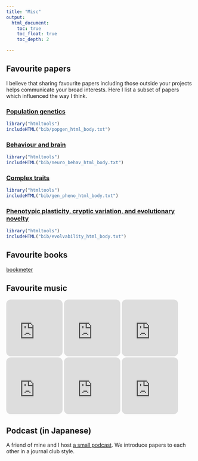 ```yaml
---
title: "Misc"
output:
  html_document:
    toc: true
    toc_float: true
    toc_depth: 2

---
```



## Favourite papers

I believe that sharing favourite papers including those outside your projects helps communicate your broad interests.
Here I list a subset of papers which influenced the way I think.


### <u>Population genetics</u>

```r
library("htmltools")
includeHTML("bib/popgen_html_body.txt")
```

### <u>Behaviour and brain</u>

```r
library("htmltools")
includeHTML("bib/neuro_behav_html_body.txt")
```

### <u>Complex traits</u>

```r
library("htmltools")
includeHTML("bib/gen_pheno_html_body.txt")
```

### <u>Phenotypic plasticity, cryptic variation, and evolutionary novelty</u>

```r
library("htmltools")
includeHTML("bib/evolvability_html_body.txt")
```



## Favourite books

[bookmeter](https://bookmeter.com/users/336463/bookcases/11926459)






## Favourite music





<iframe style="border-radius:12px" src="https://open.spotify.com/embed/playlist/5y0B5zgMwAB0TUGKKoHpKH?utm_source=generator" width="30%" height="152" frameBorder="0" allowfullscreen="" allow="autoplay; clipboard-write; encrypted-media; fullscreen; picture-in-picture" loading="lazy"></iframe>

<iframe style="border-radius:12px" src="https://open.spotify.com/embed/playlist/2TtI5iTMXqW88tzYL4rpUm?utm_source=generator" width="30%" height="152" frameBorder="0" allowfullscreen="" allow="autoplay; clipboard-write; encrypted-media; fullscreen; picture-in-picture" loading="lazy"></iframe>

<iframe style="border-radius:12px" src="https://open.spotify.com/embed/playlist/2uH0rRRWZsHC1DR6MlI5BS?utm_source=generator" width="30%" height="152" frameBorder="0" allowfullscreen="" allow="autoplay; clipboard-write; encrypted-media; fullscreen; picture-in-picture" loading="lazy"></iframe>

<iframe style="border-radius:12px" src="https://open.spotify.com/embed/album/4ATsr7uNKgh21HOtXHArcN?utm_source=generator" width="30%" height="152" frameBorder="0" allowfullscreen="" allow="autoplay; clipboard-write; encrypted-media; fullscreen; picture-in-picture" loading="lazy"></iframe>

<iframe style="border-radius:12px" src="https://open.spotify.com/embed/playlist/0IHwXjezdnK2hg3yB65WWV?utm_source=generator" width="30%" height="152" frameBorder="0" allowfullscreen="" allow="autoplay; clipboard-write; encrypted-media; fullscreen; picture-in-picture" loading="lazy"></iframe>

<iframe style="border-radius:12px" src="https://open.spotify.com/embed/playlist/2dEaYRAxiWnjDMjsVOK2re?utm_source=generator" width="30%" height="152" frameBorder="0" allowfullscreen="" allow="autoplay; clipboard-write; encrypted-media; fullscreen; picture-in-picture" loading="lazy"></iframe>





## Podcast (in Japanese)



A friend of mine and I host [a small podcast](https://stopcodonfm.github.io/stopcodon.fm/). 
We introduce papers to each other in a journal club style.
